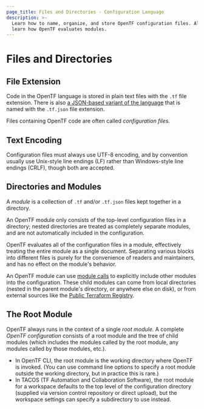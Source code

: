 ```yaml
---
page_title: Files and Directories - Configuration Language
description: >-
  Learn how to name, organize, and store OpenTF configuration files. Also
  learn how OpenTF evaluates modules.
---
```


# Files and Directories

## File Extension

Code in the OpenTF language is stored in plain text files with the `.tf` file
extension. There is also
[a JSON-based variant of the language](/opentf/language/syntax/json) that is named with
the `.tf.json` file extension.

Files containing OpenTF code are often called _configuration files._

## Text Encoding

Configuration files must always use UTF-8 encoding, and by convention
usually use Unix-style line endings (LF) rather than Windows-style
line endings (CRLF), though both are accepted.

## Directories and Modules

A _module_ is a collection of `.tf` and/or `.tf.json` files kept together in a
directory.

An OpenTF module only consists of the top-level configuration files in a
directory; nested directories are treated as completely separate modules, and
are not automatically included in the configuration.

OpenTF evaluates all of the configuration files in a module, effectively
treating the entire module as a single document. Separating various blocks into
different files is purely for the convenience of readers and maintainers, and
has no effect on the module's behavior.

An OpenTF module can use [module calls](/opentf/language/modules) to
explicitly include other modules into the configuration. These child modules can
come from local directories (nested in the parent module's directory, or
anywhere else on disk), or from external sources like the
[Public Terraform Registry](https://registry.terraform.io).

## The Root Module

OpenTF always runs in the context of a single _root module._ A complete
_OpenTF configuration_ consists of a root module and the tree of child
modules (which includes the modules called by the root module, any modules
called by those modules, etc.).

- In OpenTF CLI, the root module is the working directory where OpenTF is
  invoked. (You can use command line options to specify a root module outside
  the working directory, but in practice this is rare.)
- In TACOS (TF Automation and Collaboration Software), the root module for a workspace
  defaults to the top level of the configuration directory (supplied via version
  control repository or direct upload), but the workspace settings can specify a
  subdirectory to use instead.
